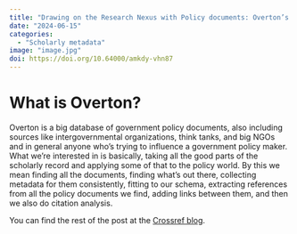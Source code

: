 ```yaml
---
title: "Drawing on the Research Nexus with Policy documents: Overton’s use of Crossref API"
date: "2024-06-15"
categories:
  - "Scholarly metadata"
image: "image.jpg"
doi: https://doi.org/10.64000/amkdy-vhn87
---
```


# What is Overton?

Overton is a big database of government policy documents, also including sources like intergovernmental organizations, think tanks, and big NGOs and in general anyone who’s trying to influence a government policy maker. What we’re interested in is basically, taking all the good parts of the scholarly record and applying some of that to the policy world. By this we mean finding all the documents, finding what’s out there, collecting metadata for them consistently, fitting to our schema, extracting references from all the policy documents we find, adding links between them, and then we also do citation analysis.

You can find the rest of the post at the [Crossref blog](https://doi.org/10.64000/amkdy-vhn87).
